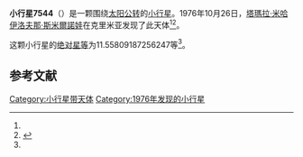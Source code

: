 {{Infobox planet
| bgcolour = #FFFFC0
| name = 7544 Tipografiyanauka
| symbol = 
| image = 
| caption = 
| discovery = yes
| discovery_ref = 
| discoverer = [[塔瑪拉·米哈伊洛夫那·斯米爾諾娃|塔瑪拉·米哈伊洛夫那·斯米爾諾娃]]
| discovery_site = [[克里米亚|克里米亚]] 
| discovered = 1976年10月26日
| designations = yes
| mp_name = 
| named_after = 
| alt_names = 1976 UB2/ 1983 AQ1 / 1986 VL6 / 1994 EP7
| mp_category = [[主带小行星|主带小行星]]
| orbit_ref = <ref name="a">[http://ssd.jpl.nasa.gov/sbdb.cgi?sstr=7544 7544 Tipografiyanauka] {{Wayback|url=http://ssd.jpl.nasa.gov/sbdb.cgi?sstr=7544 |date=20201124024710 }}，小行星數據庫瀏覽器（JPL Small-Body Database Browser）－[[美国国家航空航天局|美国国家航空航天局]]喷气推进实验室</ref>
| epoch = 2456400.5 (2013年4月18日更新)
| aphelion = {{convert|3.021858223796408|AU|km|3|abbr=on|lk=out}}
| perihelion = {{convert|2.781998903845819|AU|km|3|abbr=on}}
| semimajor = {{convert|2.901928563821114|AU|km|3|abbr=on}}
| eccentricity = 0.041327571
| period = 1805.628923 [[日|日]]<br />4.94[[儒略年|儒略年]]
| avg_speed = 
| inclination = .96665716297725
| asc_node = 277.9632469243986
| mean_anomaly = 
| arg_peri = 11.55809187256247
| satellites = 
| physical_characteristics = yes
| dimensions = 
| mass = 
| density = 
| surface_grav = 
| escape_velocity = 
| sidereal_day = 
| axial_tilt = 
| pole_ecliptic_lat = 
| pole_ecliptic_lon = 
| albedo = 
| temperatures= 
| temp_name1 = 
| mean_temp_1 = 
| max_temp_1 = 
| temp_name2 = 
| max_temp_2 = 
| spectral_type = 
| abs_magnitude = 11.55809187256247
}}

'''小行星7544'''（{{lang-en|7544 Tipografiyanauka}}）是一颗围绕[[太阳|太阳]][[公转|公转]]的[[小行星|小行星]]。1976年10月26日，[[塔瑪拉·米哈伊洛夫那·斯米爾諾娃|塔瑪拉·米哈伊洛夫那·斯米爾諾娃]]在克里米亚发现了此天体<ref name="a" /><ref>{{cite news|title=小行星列表|url=http://cfa-www.harvard.edu/iau/lists/NumberedMPs.txt|accessdate=2013-07-08|newspaper=哈佛大学|archive-date=2008-05-17|archive-url=https://web.archive.org/web/20080517010638/http://cfa-www.harvard.edu/iau/lists/NumberedMPs.txt|dead-url=no}}</ref>。

这颗小行星的[[绝对星等|绝对星等]]为11.55809187256247等<ref name="a" />。

==参考文献==
{{reflist}}
{{Minor Planet Number|[[小行星7543|小行星7543]]|[[小行星7545|小行星7545]]}}

{{小天体}}

[[Category:小行星带天体|Category:小行星带天体]]
[[Category:1976年发现的小行星|Category:1976年发现的小行星]]

{{asteroid-stub}}